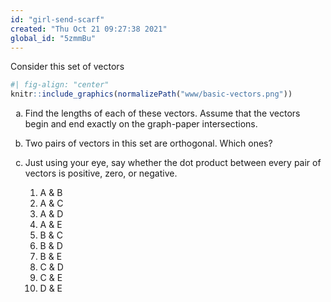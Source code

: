 ```yaml
---
id: "girl-send-scarf"
created: "Thu Oct 21 09:27:38 2021"
global_id: "5zmmBu"
---
```


Consider this set of vectors

```r
#| fig-align: "center"
knitr::include_graphics(normalizePath("www/basic-vectors.png"))
```

a. Find the lengths of each of these vectors. Assume that the vectors begin and end exactly on the graph-paper intersections.

b. Two pairs of vectors in this set are orthogonal. Which ones?

c. Just using your eye, say whether the dot product between every pair of vectors is positive, zero, or  negative.

    #. A & B
    #. A & C
    #. A & D
    #. A & E
    #. B & C
    #. B & D
    #. B & E
    #. C & D
    #. C & E
    #. D & E
